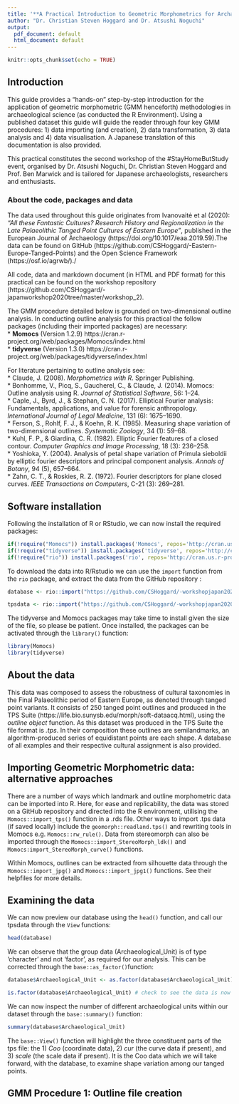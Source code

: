 ```yaml
---
title: '**A Practical Introduction to Geometric Morphometrics for Archaeological Science**'
author: "Dr. Christian Steven Hoggard and Dr. Atsushi Noguchi"
output:
  pdf_document: default
  html_document: default
---
```


```r
knitr::opts_chunk$set(echo = TRUE)
```

## **Introduction**

This guide provides a "hands-on" step-by-step introduction for the application of geometric morphometric (GMM henceforth) methodologies in archaeological science (as conducted the R Environment). Using a published dataset this guide will guide the reader through four key GMM procedures: 1) data importing (and creation), 2) data transformation, 3) data analysis and 4) data visualisation. A Japanese translation of this documentation is also provided.  

This practical constitutes the second workshop of the #StayHomeButStudy event, organised by Dr. Atsushi Noguchi, Dr. Christian Steven Hoggard and Prof. Ben Marwick and is tailored for Japanese archaeologists, researchers and enthusiasts.  

### **About the code, packages and data**

The data used throughout this guide originates from Ivanovaitė et al (2020): *"All these Fantastic Cultures? Research History and Regionalization in the Late Palaeolithic Tanged Point Cultures of Eastern Europe"*, published in the European Journal of Archaeology (https://doi.org/10.1017/eaa.2019.59).The data can be found on GitHub (https://github.com/CSHoggard/-Eastern-Europe-Tanged-Points) and the Open Science Framework (https://osf.io/agrwb/)./

All code, data and markdown document (in HTML and PDF format) for this practical can be found on the workshop repository (https://github.com/CSHoggard/-japanworkshop2020tree/master/workshop_2).

The GMM procedure detailed below is grounded on two-dimensional outline analysis. In conducting outline analysis for this practical the follow packages (including their imported packages) are necessary:  
* **Momocs** (Version 1.2.9) https://cran.r-project.org/web/packages/Momocs/index.html   
* **tidyverse** (Version 1.3.0) https://cran.r-project.org/web/packages/tidyverse/index.html 

For literature pertaining to outline analysis see:\
* Claude, J. (2008). *Morphometrics with R*. Springer Publishing.\
* Bonhomme, V., Picq, S., Gaucherel, C., & Claude, J. (2014). Momocs: Outline analysis using R. *Journal of Statistical Software*, 56: 1–24.\
* Caple, J., Byrd, J., & Stephan, C. N. (2017). Elliptical Fourier analysis: Fundamentals, applications, and value for forensic anthropology. *International Journal of Legal Medicine*, 131 (6): 1675–1690.\
* Ferson, S., Rohlf, F. J., & Koehn, R. K. (1985). Measuring shape variation of two-dimensional outlines. *Systematic Zoology*, 34 (1): 59–68.\
* Kuhl, F. P., & Giardina, C. R. (1982). Elliptic Fourier features of a closed contour. *Computer Graphics and Image Processing*, 18 (3): 236–258.\
* Yoshioka, Y. (2004). Analysis of petal shape variation of Primula sieboldii by elliptic fourier descriptors and principal component analysis. *Annals of Botany*, 94 (5), 657–664.\
* Zahn, C. T., & Roskies, R. Z. (1972). Fourier descriptors for plane closed curves. *IEEE Transactions on Computers*, C-21 (3): 269–281.

## **Software installation**

Following the installation of R or RStudio, we can now install the required packages:  
```r
if(!require("Momocs")) install.packages('Momocs', repos='http://cran.us.r-project.org')  
if(!require("tidyverse")) install.packages('tidyverse', repos='http://cran.us.r-project.org')
if(!require("rio")) install.packages('rio', repos='http://cran.us.r-project.org')
```

To download the data into R/Rstudio we can use the `import` function from the `rio` package, and extract the data from the GitHub repository : 

```r
database <- rio::import("https://github.com/CSHoggard/-workshopjapan2020/raw/master/workshop_2/database.rds") # read in from GitHub

tpsdata <- rio::import("https://github.com/CSHoggard/-workshopjapan2020/raw/master/workshop_2/tpslines.rds") # read in from GitHub
```


The tidyverse and Momocs packages may take time to install given the size of the file, so please be patient. Once installed, the packages can be activated through the `library()` function:  

```r
library(Momocs)  
library(tidyverse)
```

## **About the data**  

This data was composed to assess the robustness of cultural taxonomies in the Final Palaeolithic period of Eastern Europe, as denoted through tanged point variants. It consists of 250 tanged point outlines and produced in the TPS Suite (https://life.bio.sunysb.edu/morph/soft-dataacq.html), using the *outline object* function. As this dataset was produced in the TPS Suite the file format is *.tps*. In their composition these outlines are semilandmarks, an algorithm-produced series of equidistant points are each shape. A database of all examples and their respective cultural assignment is also provided.

## **Importing Geometric Morphometric data: alternative approaches**  

There are a number of ways which landmark and outline morphometric data can be imported into R. Here, for ease and replicability, the data was stored on a GitHub repository and directed into the R environment, utilising the `Momocs::import_tps()` function in a .rds file. Other ways to import .tps data (if saved locally) include the `geomorph::readland.tps()` and rewriting tools in Momocs e.g. `Momocs::rw_rule()`. Data from stereomorph can also be imported through the `Momocs::import_StereoMorph_ldk()` and `Momocs:import_StereoMorph_curve()` functions.

Within Momocs, outlines can be extracted from silhouette data through the `Momocs::import_jpg()` and `Momocs::import_jpg1()` functions. See their helpfiles for more details. 


## **Examining the data**

We can now preview our database using the `head()` function, and call our tpsdata through the `View` functions:

```r
head(database)
```
  
We can observe that the group data (Archaeological_Unit) is of type 'character' and not 'factor', as required for our analysis. This can be corrected through the `base::as_factor()`function:

```r
database$Archaeological_Unit <- as.factor(database$Archaeological_Unit)

is.factor(database$Archaeological_Unit) # check to see the data is now of type 'character'
```

We can now inspect the number of different archaeological units within our dataset through the `base::summary()` function:

```r
summary(database$Archaeological_Unit)
```

The `base::View()` function will highlight the three constituent parts of the tps file: the 1) *Coo* (coordinate data), 2) *cur* (the curve data if present), and 3) *scale* (the scale data if present). It is the Coo data which we will take forward, with the database, to examine shape variation among our tanged points.

## **GMM Procedure 1: Outline file creation**



